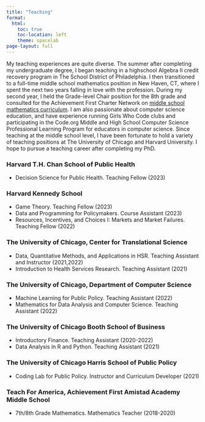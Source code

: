 ```yaml
---
title: "Teaching"
format:
  html:
    toc: true
    toc-location: left
    theme: spacelab    
page-layout: full
---
```


My teaching experiences are quite diverse. The summer after completing my undergraduate degree, I began teaching in a highschool Algebra II credit recovery program in The School District of Philadelphia. I then transitioned to a full-time middle school mathematics position in New Haven, CT, where I	spent the next two years falling in love with the profession. During my second year, I held the Grade-level Chair position for the 8th grade and consulted for the Achievement First Charter Network on [middle school mathematics curriculum](https://www.achievementfirst.org/opensource/). I am also passionate about computer science education, and have experience running Girls Who Code clubs and participating in the Code.org Middle and High School Computer Science Professional Learning Program for educators in computer science. Since teaching at the middle school level, I have been fortunate to hold a variety of teaching positions at The University of Chicago and Harvard University. I hope to pursue a teaching career after completing my PhD. 


### Harvard T.H. Chan School of Public Health
- Decision Science for Public Health. Teaching Fellow (2023)


### Harvard Kennedy School
- Game Theory. Teaching Fellow (2023)
- Data and Programming for Policymakers. Course Assistant (2023)
- Resources, Incentives, and Choices I: Markets and Market Failures. Teaching Fellow (2022)


### The University of Chicago, Center for Translational Science
- Data, Quantitative Methods, and Applications in HSR. Teaching Assistant and Instructor (2021,2022)
- Introduction to Health Services Research. Teaching Assistant (2021)


###  The University of Chicago, Department of Computer Science
- Machine Learning for Public Policy. Teaching Assistant (2022) 
- Mathematics for Data Analysis and Computer Science. Teaching Assistant (2022)

###  The University of Chicago Booth School of Business
- Introductory Finance. Teaching Assistant (2020-2022)
- Data Analysis in R and Python. Teaching Assistant (2021)
				
###  The University of Chicago Harris School of Public Policy
- Coding Lab for Public Policy. Instructor and Curriculum Developer (2021) 
								
###  Teach For America, Achievement First Amistad Academy Middle School
- 7th/8th Grade Mathematics. Mathematics Teacher (2018-2020)




